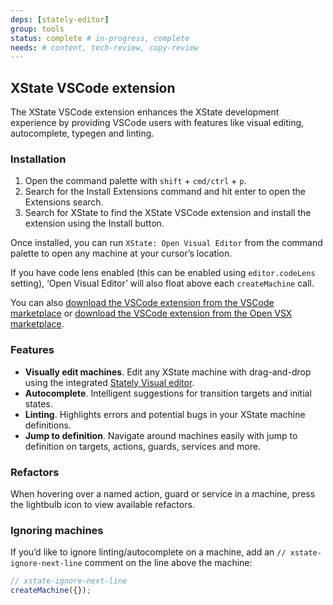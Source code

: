 ```yaml
---
deps: [stately-editor]
group: tools
status: complete # in-progress, complete
needs: # content, tech-review, copy-review
---
```


## XState VSCode extension

The XState VSCode extension enhances the XState development experience by providing VSCode users with features like visual editing, autocomplete, typegen and linting.

### Installation

1. Open the command palette with `shift` + `cmd/ctrl` + `p`.
2. Search for the Install Extensions command and hit enter to open the Extensions search.
3. Search for XState to find the XState VSCode extension and install the extension using the Install button.

Once installed, you can run `XState: Open Visual Editor` from the command palette to open any machine at your cursor’s location.

If you have code lens enabled (this can be enabled using `editor.codeLens` setting), ‘Open Visual Editor’ will also float above each `createMachine` call.

You can also [download the VSCode extension from the VSCode marketplace](https://marketplace.visualstudio.com/items?itemName=statelyai.stately-vscode) or [download the VSCode extension from the Open VSX marketplace](https://open-vsx.org/extension/statelyai/stately-vscode).

### Features

- **Visually edit machines**. Edit any XState machine with drag-and-drop using the integrated [Stately Visual editor](https://stately.ai/editor).
- **Autocomplete**. Intelligent suggestions for transition targets and initial states.
- **Linting**. Highlights errors and potential bugs in your XState machine definitions.
- **Jump to definition**. Navigate around machines easily with jump to definition on targets, actions, guards, services and more.

### Refactors

When hovering over a named action, guard or service in a machine, press the lightbulb icon to view available refactors.

### Ignoring machines

If you’d like to ignore linting/autocomplete on a machine, add an `// xstate-ignore-next-line` comment on the line above the machine:

```js
// xstate-ignore-next-line
createMachine({});
```
